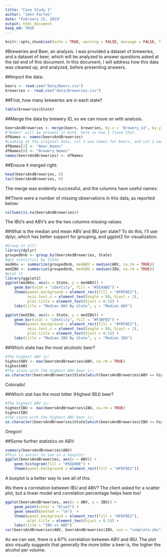 ```yaml
---
title: "Case Study 1"
author: "John Partee"
date: "February 22, 2019"
output: html_document
keep_md: TRUE
---
```


```r
knitr::opts_chunk$set(echo = TRUE, warning = FALSE, message = FALSE, fig.width = 11, fig.height = 7, fig.align = "center")
```
#Breweries and Beer, an analysis.
I was provided a dataset of breweries, and a dataset of beer, which will be analyzed to answer questions asked at the tail end of this document. In this document, I will address how this data was cleaned up, and analyzed, before presenting answers.

##Import the data:
```r
beers <- read.csv("data/Beers.csv")
breweries <- read.csv("data/Breweries.csv")
```

##First, how many breweries are in each state?
```r
table(breweries$State)
```

##Merge the data by brewery ID, so we can move on with analysis.
```r
beersAndBreweries <- merge(beers, breweries, by.x = 'Brewery_id', by.y = 'Brew_ID')
#"Names" will be present in both, here is how I fixed that.
dfNames <- names(beersAndBreweries)
#Looking at the original data, col 2 was names for beers, and col 2 was names in breweries. 2+6 (-1 for brew_ID, which disappeared in the merge) = 8
dfNames[2] <- "Beer_Names"
dfNames[8] <- "Brewery_Names"
names(beersAndBreweries) <- dfNames
```

##Ensure it merged right:
```r
head(beersAndBreweries, 6)
tail(beersAndBreweries, 6)
```
The merge was evidently successful, and the columns have useful names.

##There were a number of missing observations in this data, as reported below:
```r
colSums(is.na(beersAndBreweries))
```
The IBU's and ABV's are the two columns missing values.

##What is the median and mean ABV and IBU per state?
To do this, I'll use dplyr, which has better support for grouping, and ggplot2 for visualization.
```r
#Group it all!
library(dplyr)
groupedbnb <- group_by(beersAndBreweries, State)
#get statistics by state
medAbv <- summarize(groupedbnb, medABV = median(ABV, na.rm = TRUE))
medIBU <- summarize(groupedbnb, medIBU = median(IBU, na.rm = TRUE))
#plot it
library(ggplot2)
ggplot(medAbv, aes(x = State, y = medABV)) +
    geom_bar(stat = "identity", fill = "#5EA9BE") +
    theme(panel.background = element_rect(fill = "#FDF8E2"),
          axis.text.x = element_text(angle = 90, hjust = 1),
          plot.title = element_text(hjust = 0.5)) +
    labs(title = "Median ABV By State", y = "Median ABV")

ggplot(medIBU, aes(x = State, y = medIBU)) +
    geom_bar(stat = "identity", fill = "#F3BFB3") +
    theme(panel.background = element_rect(fill = "#FDF8E2"),
          axis.text.x = element_text(angle = 90, hjust = 1),
          plot.title = element_text(hjust = 0.5)) +
    labs(title = "Median IBU By State", y = "Median IBU")
```

##Which state has the most alcoholic beer?
```r
#The highest ABV is:
highestABV <- max(beersAndBreweries$ABV, na.rm = TRUE)
highestABV
#The state with the highest ABV beer is:
as.character(beersAndBreweries$State[which(beersAndBreweries$ABV == highestABV)])
```
Colorado!

##Which stat has the most bitter (Highest IBU) beer?
```r
#The highest ABV is:
highestIBU <- max(beersAndBreweries$IBU, na.rm = TRUE)
highestIBU
#The state with the highest ABV beer is:
as.character(beersAndBreweries$State[which(beersAndBreweries$IBU == highestIBU)])
```
Oregon!

##Some further statistics on ABV:
```r
summary(beersAndBreweries$ABV)
#This is easier to see in a boxplot:
ggplot(beersAndBreweries, aes(x = ABV)) +
    geom_histogram(fill = "#5EA9BE") +
    theme(panel.background = element_rect(fill = "#FDF8E2"))
```
A boxplot is a better way to see all of this.

#Is there a correlation between IBU and ABV?
The client asked for a scatter plot, but a linear model and correlation percentage helps here too!
```r
ggplot(beersAndBreweries, aes(x = ABV, y = IBU)) + 
    geom_point(color = "blue3") +
    geom_smooth(method = "lm")  +
    theme(panel.background = element_rect(fill = "#FDF8E2"),
          plot.title = element_text(hjust = 0.5)) +
    labs(title = "IBU vs ABU")
cor(beersAndBreweries$ABV, beersAndBreweries$IBU, use = "complete.obs")
```
As we can see, there is a 67% correlation between ABV and IBU. The plot also visually suggests that generally the more bitter a beer is, the higher the alcohol per volume.


